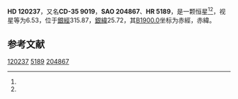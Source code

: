 {{Starbox begin
| name = HD 120237
}}
{{Starbox observe
| epoch = [[J2000.0|J2000.0]]
| constell = {{星座名待查}}<ref name=SIMBAD>{{cite web
 | url=http://simbad.u-strasbg.fr/simbad/sim-id?Ident=HR+5189
 | title=Pulsating variable Star
 | publisher=Centre de Données astronomiques de Strasbourg
 | work=SIMBAD
 | accessdate=2012-07-13
 | archive-date=2016-03-17
 | archive-url=https://web.archive.org/web/20160317115357/http://simbad.u-strasbg.fr/simbad/sim-id?Ident=HR+5189
 | dead-url=no
 }}</ref><ref name=DATA>{{cite web
 | url=http://vizier.u-strasbg.fr/viz-bin/VizieR-5?-out.add=.&-source=5050&-corr=PK=HR&-out.max=9999&HR=5189
 | title=VizieR Detailed Page
 | accessdate=2012-07-13
 | archive-date=2016-03-05
 | archive-url=https://web.archive.org/web/20160305020932/http://vizier.u-strasbg.fr/viz-bin/VizieR-5?-out.add=.&-source=5050&-corr=PK=HR&-out.max=9999&HR=5189
 | dead-url=no
 }}</ref>
| 星官 = 
| ra = {{RA|13|48|55.1}}<ref name=SIMBAD /><ref name=DATA />
| dec = {{DEC|-35|42|14}}<ref name=SIMBAD /><ref name=DATA />
| appmag_v = 6.53<ref name=SIMBAD /><ref name=DATA />
}}
{{Starbox character
| class = G3IV-V<ref name=SIMBAD /><ref name=DATA />
| b-v = 0.57<ref name=SIMBAD /><ref name=DATA />
| u-b = 0.05<ref name=SIMBAD /><ref name=DATA />
| r-i = <ref name=SIMBAD /><ref name=DATA />
| variable = 
}}
{{Starbox astrometry
| radial_v = 0.05
| prop_mo_ra = 4
| parallax = 0.039
| p_error = 
}}
{{Starbox catalog
| names =CD-35 9019，[[SAO星表|SAO]] 204867，[[HD星表|HD]] 120237，[[HR星表|HR]] 5189}}
{{Starbox reference |Simbad=HR+5189}}
{{Starbox end}}

'''HD 120237'''，又名'''CD-35 9019'''，'''SAO 204867'''、'''HR 5189'''，是一颗恒星<ref name=SIMBAD /><ref name=DATA />，视星等为6.53，位于[[銀道座標系|銀經]]315.87，[[銀道座標系|銀緯]]25.72，其[[B1900.0|B1900.0]]坐标为赤經{{RA|13|43|9.5}}，赤緯{{DEC|-35|25.72|3}}。

== 参考文献 ==
{{reflist}}

{{star-stub}}

[[Category:HD和HDE天體|120237]]
[[Category:HR天體|5189]]
[[Category:SAO天體|204867]]